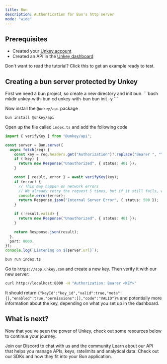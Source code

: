 ```yaml
---
title: Bun
description: Authentication for Bun's http server
mode: "wide"
---
```


## Prerequisites

- Created your [Unkey account](https://app.unkey.com/auth/sign-up)
- Created an API in the [Unkey dashboard](https://app.unkey.com/apis)

<Card title="Skip the tutorial" icon="link" href="https://github.com/unkeyed/examples/tree/main/bun-server">
  Don't want to read the tutorial? Click this to get an example ready to test.
</Card>

## Creating a bun server protected by Unkey

<Steps titleSize="h3">
<Step title="Create a new Bun project">
First we need a bun project, so create a new directory and init bun.
```bash
mkdir unkey-with-bun
cd unkey-with-bun
bun init -y
```

</Step>
<Step  title="Install">

Now install the `@unkey/api` package

```bash
bun install @unkey/api
```

</Step>

<Step title="Modify the server">

Open up the file called `index.ts` and add the following code

```ts index.ts
import { verifyKey } from "@unkey/api";

const server = Bun.serve({
  async fetch(req) {
    const key = req.headers.get("Authorization")?.replace("Bearer ", "");
    if (!key) {
      return new Response("Unauthorized", { status: 401 });
    }

    const { result, error } = await verifyKey(key);
    if (error) {
      // This may happen on network errors
      // We already retry the request 5 times, but if it still fails, we return an error
      console.error(error);
      return Response.json("Internal Server Error", { status: 500 });
    }

    if (!result.valid) {
      return new Response("Unauthorized", { status: 401 });
    }

    return Response.json(result);
  },
  port: 8000,
});
console.log(`Listening on ${server.url}`);
```

</Step>

<Step title="Running the server">

```bash
bun run index.ts
```

</Step>

<Step title="Try it out">

Go to `https://app.unkey.com` and create a new key. Then verify it with our new server:

```bash
curl http://localhost:8000 -H "Authorization: Bearer <KEY>"
```

It should return `{"keyId":"key_id","valid":true,"meta":{},"enabled":true,"permissions":[],"code":"VALID"}%` and potentially more information about the key, depending on what you set up in the dashboard.

</Step>

</Steps>

## What is next?

Now that you've seen the power of Unkey, check out some resources below to continue your journey.

<CardGroup cols={3}>
  <Card title="Discord" icon="discord" href="https://unkey.com/discord">Join our Discord to chat with us and the community</Card>
  <Card title="Unkey API Reference" icon="database" href="/api-reference">
     Learn about our API that helps you manage APIs, keys, ratelimits and analytical data.
  </Card>
  <Card title="SDKs" icon="brackets-curly" href="/libraries">
   Check out our SDKs and how they fit into your Bun application.
  </Card>
</CardGroup>
